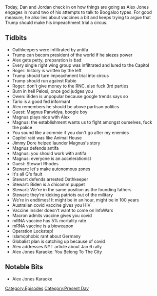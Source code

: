{{DEFAULTSORT:
    #_EPISODE_0526:January 28-31, 2021
}}{{Episode
    | title             = January 28-31, 2021
    | caption           = [https://knowledgefight.libsyn.com/526-january-28-31-2021 Listen to this episode on Libsyn]
    | episodeNumber     = 526
    | length            = 02:00:49
    | airDate           = February 1, 2021
    | coverageStartDate = January 28, 2021
    | coverageEndDate   = January 31, 2021
    | episodeType       = [[:Category:Present Day|Present Day]]
    | appearance        = [[Roger Stone]], [[Marco Rubio]], [[Owen Shroyer]], [[Enrique Tario]], [[Magnus Panvidya]], [[Jimmy Dore]], [[Stewart Rhodes]], [[Emmanuel Macron]]
    | oocDrop           = Burn in hell, Nietzsche and Biden!
    | previousEpisode   = [[525: January 27, 2021]]
    | nextEpisode       = [[527: February 4, 2021]]
}}

{{Stub}}

Today, Dan and Jordan check in on how things are going as Alex Jones engages in round two of his attempts to talk to Boogaloo types. For good measure, he also lies about vaccines a bit and keeps trying to argue that Trump should make his impeachment trial a circus.

==Tidbits==

*Oathkeepers were infiltrated by antifa
*Trump can becom president of the world if he siezes power
*Alex gets petty, preparation is bad
*Every single right wing group was infiltrated and lured to the Capitol
*Roger: history is written by the left
*Trump should turn impeachment trial into circus
*Trump should run against Rubio
*Roger: don't give money to the RNC, also fuck 3rd parties
*Burn in hell Pelosi, once god judges you
*Owen: Biden is unpopular because google trends says so
*Tario is a good fed informant
*Alex remembers he should be above partisan politics
*Guest: Magnus Panvidya, boogie boy
*Magnus plays nice with Alex
*Magnus: the establishment wants us to fight amongst ourselves, fuck the police
*You sound like a commie if you don't go after my enemies
*Capitol raid was like Animal House
*Jimmy Dore helped launder Magnus's story
*Magnus defends antifa
*Magnus: you should work with antifa
*Magnus: everyone is an accelerationist
*Guest: Stewart Rhodes
*Stewart: let's make autonomous zones
*It's all Q's fault
*Stewart defends arrested Oathkeeper
*Stewart: Biden is a chicomm puppet
*Stewart: We're in the same position as the founding fathers
*Stewart: they're kicking patriots out of the military
*We're in endtimes! It might be in an hour, might be in 100 years
*Australian covid vaccine gives you HIV
*Vaccine insider doesn't want to come on InfoWars
*Macron admits vaccine gives you covid
*mRNA vaccine has 5% mortality rate
*mRNA vaccine is a bioweapon
*Operation Lockstep!
*Islamophobic rant about Germany
*Globalist plan is catching up because of covid
*Alex addresses NYT article about Jan 6 rally
*Alex Jones Karaoke: You Belong To The City

==Notable Bits==

*Alex Jones Karaoke

[[Category:Episodes]]
[[Category:Present Day]]